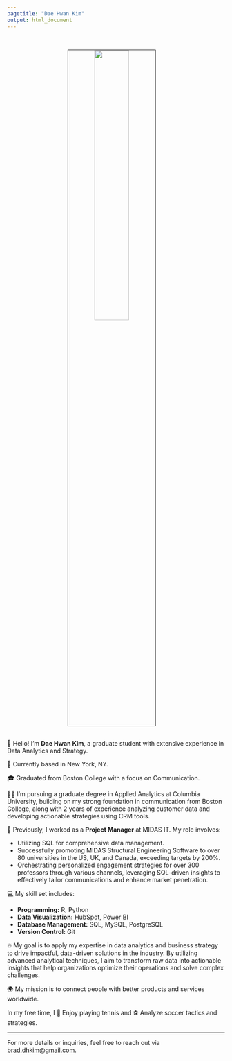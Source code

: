 ```yaml
---
pagetitle: "Dae Hwan Kim"
output: html_document
---
```


<link rel="stylesheet" href="styles.css" type="text/css">
<link rel="stylesheet" href="site_libs/academicons-1.9.1/css/academicons.min.css"/>

<br>

<p align="center">
<img src="images/Profile.jpg" style="width:40%; border:0.5px solid; margin-right: 20px" align="center">
</p>

<br>
👋 Hello! I'm **Dae Hwan Kim**, a graduate student with extensive experience in Data Analytics and Strategy.

📍 Currently based in New York, NY.

🎓 Graduated from Boston College with a focus on Communication.

👨‍💻  I’m pursuing a graduate degree in Applied Analytics at Columbia University, building on my strong foundation in communication from Boston College, along with 2 years of experience analyzing customer data and developing actionable strategies using CRM tools.

💼 Previously, I worked as a **Project Manager** at MIDAS IT. My role involves:

- Utilizing SQL for comprehensive data management.
- Successfully promoting MIDAS Structural Engineering Software to over 80 universities in the US, UK, and Canada, exceeding targets by 200%.
- Orchestrating personalized engagement strategies for over 300 professors through various channels, leveraging SQL-driven insights to effectively tailor communications and enhance market penetration.

💻 My skill set includes:

- **Programming:** R, Python
- **Data Visualization:** HubSpot, Power BI
- **Database Management:** SQL, MySQL, PostgreSQL
- **Version Control:** Git

🔥 My goal is to apply my expertise in data analytics and business strategy to drive impactful, data-driven solutions in the industry. By utilizing advanced analytical techniques, I aim to transform raw data into actionable insights that help organizations optimize their operations and solve complex challenges.

🌍 My mission is to connect people with better products and services worldwide.

In my free time, I 🎾 Enjoy playing tennis and ⚽ Analyze soccer tactics and strategies.

---

For more details or inquiries, feel free to reach out via [brad.dhkim@gmail.com](mailto:brad.dhkim@gmail.com).
